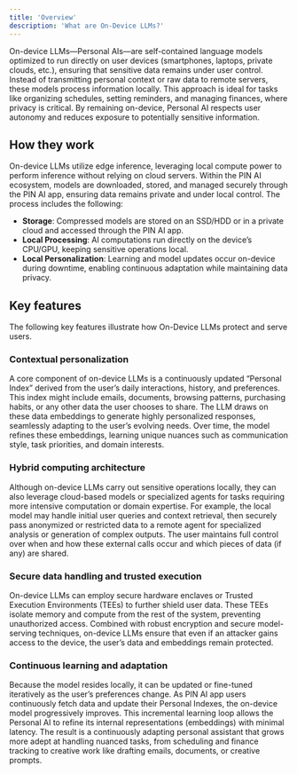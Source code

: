 ```yaml
---
title: 'Overview'
description: 'What are On-Device LLMs?'
---
```

On-device LLMs—Personal AIs—are self-contained language models optimized to run directly on user devices (smartphones, laptops, private clouds, etc.), ensuring that sensitive data remains under user control. Instead of transmitting personal context or raw data to remote servers, these models process information locally. This approach is ideal for tasks like organizing schedules, setting reminders, and managing finances, where privacy is critical. By remaining on-device, Personal AI respects user autonomy and reduces exposure to potentially sensitive information.

## How they work
On-device LLMs utilize edge inference, leveraging local compute power to perform inference without relying on cloud servers. Within the PIN AI ecosystem, models are downloaded, stored, and managed securely through the PIN AI app, ensuring data remains private and under local control. The process includes the following: 
- **Storage**: Compressed models are stored on an SSD/HDD or in a private cloud and accessed through the PIN AI app.
- **Local Processing**: AI computations run directly on the device’s CPU/GPU, keeping sensitive operations local.
- **Local Personalization**: Learning and model updates occur on-device during downtime, enabling continuous adaptation while maintaining data privacy.

## Key features
The following key features illustrate how On-Device LLMs protect and serve users. 

### Contextual personalization
A core component of on-device LLMs is a continuously updated “Personal Index” derived from the user’s daily interactions, history, and preferences. This index might include emails, documents, browsing patterns, purchasing habits, or any other data the user chooses to share. The LLM draws on these data embeddings to generate highly personalized responses, seamlessly adapting to the user’s evolving needs. Over time, the model refines these embeddings, learning unique nuances such as communication style, task priorities, and domain interests.

### Hybrid computing architecture
Although on-device LLMs carry out sensitive operations locally, they can also leverage cloud-based models or specialized agents for tasks requiring more intensive computation or domain expertise. For example, the local model may handle initial user queries and context retrieval, then securely pass anonymized or restricted data to a remote agent for specialized analysis or generation of complex outputs. The user maintains full control over when and how these external calls occur and which pieces of data (if any) are shared.

### Secure data handling and trusted execution
On-device LLMs can employ secure hardware enclaves or Trusted Execution Environments (TEEs) to further shield user data. These TEEs isolate memory and compute from the rest of the system, preventing unauthorized access. Combined with robust encryption and secure model-serving techniques, on-device LLMs ensure that even if an attacker gains access to the device, the user’s data and embeddings remain protected.

### Continuous learning and adaptation
Because the model resides locally, it can be updated or fine-tuned iteratively as the user’s preferences change. As PIN AI app users continuously fetch data and update their Personal Indexes, the on-device model progressively improves. This incremental learning loop allows the Personal AI to refine its internal representations (embeddings) with minimal latency. The result is a continuously adapting personal assistant that grows more adept at handling nuanced tasks, from scheduling and finance tracking to creative work like drafting emails, documents, or creative prompts.